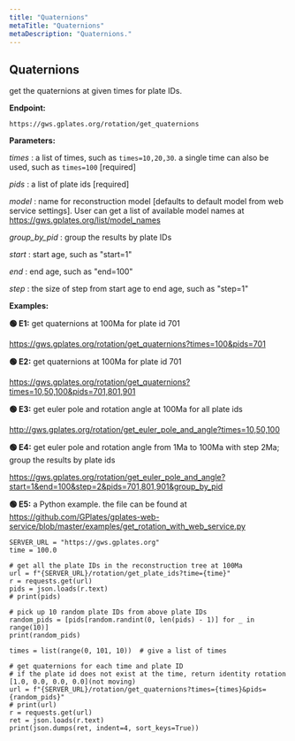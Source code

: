 ```yaml
---
title: "Quaternions"
metaTitle: "Quaternions"
metaDescription: "Quaternions."
---
```


## Quaternions

get the quaternions at given times for plate IDs.

**Endpoint:**

    https://gws.gplates.org/rotation/get_quaternions

**Parameters:**

*times* : a list of times, such as `times=10,20,30`. a single time can also be used, such as `times=100` [required]

*pids* : a list of plate ids [required]

*model* : name for reconstruction model [defaults to default model from web service settings]. 
User can get a list of available model names at <https://gws.gplates.org/list/model_names>
    
*group_by_pid* : group the results by plate IDs

*start* : start age, such as "start=1"

*end* : end age, such as "end=100"

*step* : the size of step from start age to end age, such as "step=1"

**Examples:** 

**&#128994; E1:** get quaternions at 100Ma for plate id 701

<https://gws.gplates.org/rotation/get_quaternions?times=100&pids=701>

**&#128994; E2:** get quaternions at 100Ma for plate id 701

<https://gws.gplates.org/rotation/get_quaternions?times=10,50,100&pids=701,801,901>

**&#128994; E3:** get euler pole and rotation angle at 100Ma for all plate ids

<http://gws.gplates.org/rotation/get_euler_pole_and_angle?times=10,50,100>

**&#128994; E4:** get euler pole and rotation angle from 1Ma to 100Ma with step 2Ma; group the results by plate ids

<https://gws.gplates.org/rotation/get_euler_pole_and_angle?start=1&end=100&step=2&pids=701,801,901&group_by_pid>

**&#128994; E5:** a Python example. the file can be found at <https://github.com/GPlates/gplates-web-service/blob/master/examples/get_rotation_with_web_service.py>



    SERVER_URL = "https://gws.gplates.org"
    time = 100.0

    # get all the plate IDs in the reconstruction tree at 100Ma
    url = f"{SERVER_URL}/rotation/get_plate_ids?time={time}"
    r = requests.get(url)
    pids = json.loads(r.text)
    # print(pids)

    # pick up 10 random plate IDs from above plate IDs
    random_pids = [pids[random.randint(0, len(pids) - 1)] for _ in range(10)]
    print(random_pids)

    times = list(range(0, 101, 10))  # give a list of times

    # get quaternions for each time and plate ID
    # if the plate id does not exist at the time, return identity rotation [1.0, 0.0, 0.0, 0.0](not moving)
    url = f"{SERVER_URL}/rotation/get_quaternions?times={times}&pids={random_pids}"
    # print(url)
    r = requests.get(url)
    ret = json.loads(r.text)
    print(json.dumps(ret, indent=4, sort_keys=True))

